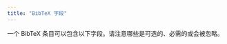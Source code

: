 ```yaml
---
title: "BibTeX 字段"
---
```


一个 BibTeX 条目可以包含以下字段。请注意哪些是可选的、必需的或会被忽略。



<CardGrid>
    <LinkCard
        href="/zh-cn/fields/address/"
        title="address"
        description="出版商或机构的地址，通常是城市名。"
    />
    <LinkCard
        href="/zh-cn/fields/annote/"
        title="annote"
        description="参考文献的注释，为文献提供额外的背景或备注。"
    />
    <LinkCard
        href="/zh-cn/fields/author/"
        title="author"
        description="作品的作者，通常按贡献的顺序列出。"
    />
    <LinkCard
        href="/zh-cn/fields/booktitle/"
        title="booktitle"
        description="当引用某本书的一部分（如章节）时，使用该字段指定书名。"
    />
    <LinkCard
        href="/zh-cn/fields/chapter/"
        title="chapter"
        description="大型作品中的特定章节或部分编号。"
    />
    <LinkCard
        href="/zh-cn/fields/crossref/"
        title="crossref"
        description="交叉引用另一条 BibTeX 条目，用于连接相关作品。"
    />
    <LinkCard
        href="/zh-cn/fields/doi/"
        title="doi"
        description="数字对象标识符（DOI），是电子出版物的唯一标识码。"
    />
    <LinkCard
        href="/zh-cn/fields/edition/"
        title="edition"
        description="书籍或出版物的版本，通常用于指定后续版本。"
    />
    <LinkCard
        href="/zh-cn/fields/editor/"
        title="editor"
        description="书籍或合集的编辑，通常取代作者用于编辑本。"
    />
    <LinkCard
        href="/zh-cn/fields/email/"
        title="email"
        description="与作品相关的电子邮件地址或主要联系人。"
    />
    <LinkCard
        href="/zh-cn/fields/fields/"
        title="BibTeX Fields"
        description="定义 BibTeX 引用的所有字段的综合列表。"
    />
    <LinkCard
        href="/zh-cn/fields/howpublished/"
        title="howpublished"
        description="出版方式或媒介，特别是对于非常规格式。"
    />
    <LinkCard
        href="/zh-cn/fields/institution/"
        title="institution"
        description="负责作品的机构，通常用于技术报告。"
    />
    <LinkCard
        href="/zh-cn/fields/journal/"
        title="journal"
        description="发表该作品的学术期刊。"
    />
    <LinkCard
        href="/zh-cn/fields/month/"
        title="month"
        description="出版月份，可与年份字段结合使用。"
    />
    <LinkCard
        href="/zh-cn/fields/note/"
        title="note"
        description="与参考文献相关的附加说明或信息。"
    />
    <LinkCard
        href="/zh-cn/fields/number/"
        title="number"
        description="期刊、杂志、技术报告或其他系列出版物的编号。"
    />
    <LinkCard
        href="/zh-cn/fields/organization/"
        title="organization"
        description="举办会议或出版手册的组织。"
    />
    <LinkCard
        href="/zh-cn/fields/pages/"
        title="pages"
        description="引用材料的页码范围，通常表示为起始页码-结束页码。"
    />
    <LinkCard
        href="/zh-cn/fields/publisher/"
        title="publisher"
        description="负责出版该作品的实体，可能是公司或机构。"
    />
    <LinkCard
        href="/zh-cn/fields/school/"
        title="school"
        description="提交论文或学位论文的学术机构。"
    />
    <LinkCard
        href="/zh-cn/fields/series/"
        title="series"
        description="作品发布所在的书籍或期刊系列。"
    />
    <LinkCard
        href="/zh-cn/fields/title/"
        title="title"
        description="引用作品的主要标题。"
    />
    <LinkCard
        href="/zh-cn/fields/type/"
        title="type"
        description="技术报告或学位论文的特定类型。"
    />
    <LinkCard
        href="/zh-cn/fields/volume/"
        title="volume"
        description="书籍或期刊的卷号，特别是对于多卷作品。"
    />
    <LinkCard
        href="/zh-cn/fields/year/"
        title="year"
        description="作品的出版年份或呈现年份。"
    />
</CardGrid>